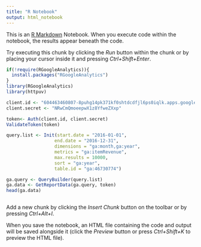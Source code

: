 ```yaml
---
title: "R Notebook"
output: html_notebook
---
```


This is an [R Markdown](http://rmarkdown.rstudio.com) Notebook. When you execute code within the notebook, the results appear beneath the code. 

Try executing this chunk by clicking the *Run* button within the chunk or by placing your cursor inside it and pressing *Ctrl+Shift+Enter*. 

```r
if(!require(RGoogleAnalytics)){
  install.packages("RGoogleAnalytics")
}
library(RGoogleAnalytics)
library(httpuv)

client.id <- "604463460807-8puhg14pk371kf0shtdcdfjl6ps0iqlk.apps.googleusercontent.com"
client.secret <- "NRwCmQmoeepwX1z8YfweZXxp"

token<- Auth(client.id, client.secret)
ValidateToken(token)

query.list <- Init(start.date = "2016-01-01",
                  end.date = "2016-12-31",
                  dimensions = "ga:month,ga:year",
                  metrics = "ga:itemRevenue",
                  max.results = 10000,
                  sort = "ga:year",
                  table.id = "ga:46730774")

ga.query <- QueryBuilder(query.list)
ga.data <- GetReportData(ga.query, token)
head(ga.data)



```

Add a new chunk by clicking the *Insert Chunk* button on the toolbar or by pressing *Ctrl+Alt+I*.

When you save the notebook, an HTML file containing the code and output will be saved alongside it (click the *Preview* button or press *Ctrl+Shift+K* to preview the HTML file).
